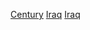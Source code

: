 {{Commonscat|Iraq by century}}

[[Category:伊拉克各時期歷史|Century]]
[[Category:各世紀亞洲|Iraq]]
[[Category:各世紀各國|Iraq]]
